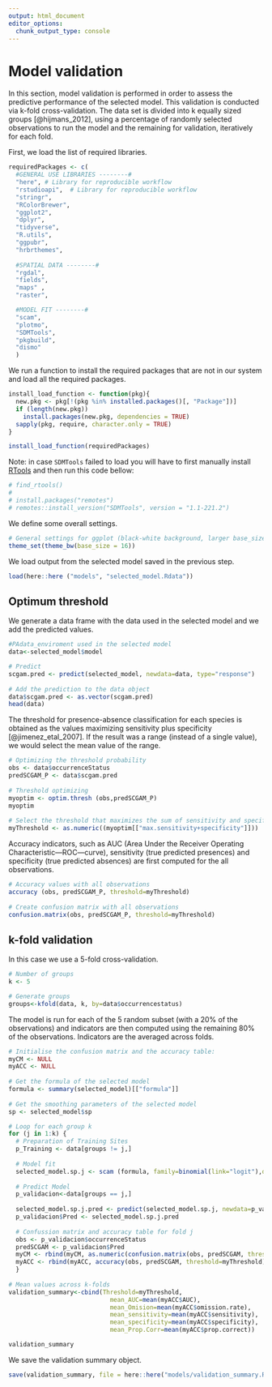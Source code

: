 ```yaml
---
output: html_document
editor_options: 
  chunk_output_type: console
---
```


<!-- 
This file is part of a gitbook that should be cited as: 

Valle, M., Citores, L., Ibaibarriaga, L., Chust, C. (2023) GAM-NICHE: Shape-Constrained GAMs to build Species Distribution Models under the ecological niche theory. AZTI. https://doi.org/10.57762/fzpy-6w51 

This tutorial has been supported by the European Union’s Horizon 2020 research and innovation programme under grant agreements No 862428 MISSION ATLANTIC project
-->

# Model validation

In this section, model validation is performed in order to assess the predictive performance of the selected model. This validation is conducted via k-fold cross-validation. The data set is divided into k equally sized groups [@hijmans_2012], using a percentage of randomly selected observations to run the model and the remaining for validation, iteratively for each fold. 

First, we load the list of required libraries.
```r
requiredPackages <- c(
  #GENERAL USE LIBRARIES --------#
  "here", # Library for reproducible workflow
  "rstudioapi",  # Library for reproducible workflow
  "stringr",
  "RColorBrewer",  
  "ggplot2",
  "dplyr",
  "tidyverse",
  "R.utils",
  "ggpubr",
  "hrbrthemes",
  
  #SPATIAL DATA --------#
  "rgdal",
  "fields",
  "maps" ,
  "raster",

  #MODEL FIT --------#
  "scam",
  "plotmo",
  "SDMTools",
  "pkgbuild",
  "dismo"
  )
```

We run a function to install the required packages that are not in our system and load all the required packages.
```r
install_load_function <- function(pkg){
  new.pkg <- pkg[!(pkg %in% installed.packages()[, "Package"])]
  if (length(new.pkg))
    install.packages(new.pkg, dependencies = TRUE)
  sapply(pkg, require, character.only = TRUE)
}

install_load_function(requiredPackages)

```

Note: in case `SDMTools` failed to load you will have to first manually install [RTools](https://cran.r-project.org/bin/windows/Rtools/history.html) and then run this code bellow: 
```r
# find_rtools()
# 
# install.packages("remotes")
# remotes::install_version("SDMTools", version = "1.1-221.2")
```

We define some overall settings.
```r
# General settings for ggplot (black-white background, larger base_size)
theme_set(theme_bw(base_size = 16))
```

We load output from the selected model saved in the previous step.
```r
load(here::here ("models", "selected_model.Rdata"))
```

## Optimum threshold

We generate a data frame with the data used in the selected model and we add the predicted values.
```r
#PAdata_enviroment used in the selected model
data<-selected_model$model

# Predict 
scgam.pred <- predict(selected_model, newdata=data, type="response")
  
# Add the prediction to the data object
data$scgam.pred <- as.vector(scgam.pred)
head(data)
``` 

The threshold for presence-absence classification for each species is obtained as the values maximizing sensitivity plus specificity [@jimenez_etal_2007]. If the result was a range (instead of a single value), we would select the mean value of the range. 
```r
# Optimizing the threshold probability
obs <- data$occurrenceStatus
predSCGAM_P <- data$scgam.pred
  
# Threshold optimizing
myoptim <- optim.thresh (obs,predSCGAM_P)
myoptim
  
# Select the threshold that maximizes the sum of sensitivity and specificity 
myThreshold <- as.numeric((myoptim[["max.sensitivity+specificity"]]))
```

Accuracy indicators, such as AUC (Area Under the Receiver Operating Characteristic—ROC—curve), sensitivity (true predicted presences) and specificity (true predicted absences) are first computed for the all observations.
```r
# Accuracy values with all observations
accuracy (obs, predSCGAM_P, threshold=myThreshold)
  
# Create confusion matrix with all observations
confusion.matrix(obs, predSCGAM_P, threshold=myThreshold)
```

## k-fold validation

In this case we use a 5-fold cross-validation. 
```r
# Number of groups
k <- 5 

# Generate groups
groups<-kfold(data, k, by=data$occurrencestatus)
```


The model is run for each of the 5 random subset (with a 20% of the observations) and indicators are then computed using the remaining 80% of the observations. Indicators are the averaged across folds. 
```r
# Initialise the confusion matrix and the accuracy table: 
myCM <- NULL 
myACC <- NULL
  
# Get the formula of the selected model  
formula <- summary(selected_model)[["formula"]]
  
# Get the smoothing parameters of the selected model  
sp <- selected_model$sp

# Loop for each group k
for (j in 1:k) {
  # Preparation of Training Sites
  p_Training <- data[groups != j,]
  
  # Model fit
  selected_model.sp.j <- scam (formula, family=binomial(link="logit"),data=p_Training, sp=c(sp))
  
  # Predict Model
  p_validacion<-data[groups == j,]
  
  selected_model.sp.j.pred <- predict(selected_model.sp.j, newdata=p_validacion, type="response")
  p_validacion$Pred <- selected_model.sp.j.pred
    
  # Confussion matrix and accuracy table for fold j
  obs <- p_validacion$occurrenceStatus
  predSCGAM <- p_validacion$Pred
  myCM <- rbind(myCM, as.numeric(confusion.matrix(obs, predSCGAM, threshold=myThreshold)))
  myACC <- rbind(myACC, accuracy(obs, predSCGAM, threshold=myThreshold))
  } 
  
# Mean values across k-folds
validation_summary<-cbind(Threshold=myThreshold,
                            mean_AUC=mean(myACC$AUC),
                            mean_Omision=mean(myACC$omission.rate),
                            mean_sensitivity=mean(myACC$sensitivity),
                            mean_specificity=mean(myACC$specificity),
                            mean_Prop.Corr=mean(myACC$prop.correct))

validation_summary
```

We save the validation summary object.
```r
save(validation_summary, file = here::here("models/validation_summary.RData"))
```

